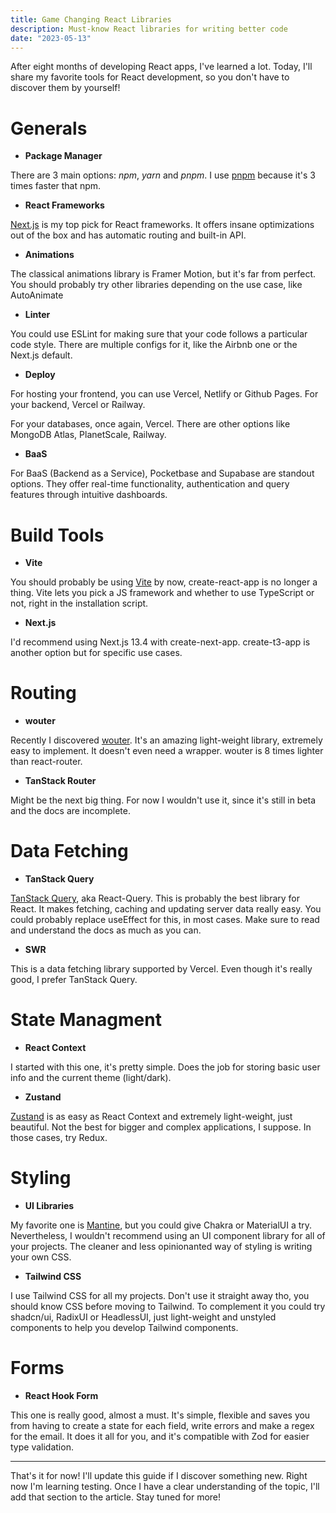 ```yaml
---
title: Game Changing React Libraries
description: Must-know React libraries for writing better code
date: "2023-05-13"
---
```


After eight months of developing React apps, I've learned a lot. Today, I'll share my favorite tools for React development, so you don't have to discover them by yourself!

# Generals

- **Package Manager**

There are 3 main options: _npm_, _yarn_ and _pnpm_. I use [pnpm](https://pnpm.io/es/) because it's 3 times faster that npm.

- **React Frameworks**

[Next.js](https://nextjs.org/docs) is my top pick for React frameworks. It offers insane optimizations out of the box and has automatic routing and built-in API.

- **Animations**

The classical animations library is Framer Motion, but it's far from perfect. You should probably try other libraries depending on the use case, like AutoAnimate

- **Linter**

You could use ESLint for making sure that your code follows a particular code style. There are multiple configs for it, like the Airbnb one or the Next.js default.

- **Deploy**

For hosting your frontend, you can use Vercel, Netlify or Github Pages.
For your backend, Vercel or Railway.

For your databases, once again, Vercel. There are other options like MongoDB Atlas, PlanetScale, Railway.

- **BaaS**

For BaaS (Backend as a Service), Pocketbase and Supabase are standout options. They offer real-time functionality, authentication and query features through intuitive dashboards.

# Build Tools

- **Vite**

You should probably be using [Vite](https://vitejs.dev/) by now, create-react-app is no longer a thing. Vite lets you pick a JS framework and whether to use TypeScript or not, right in the installation script.

- **Next.js**

I'd recommend using Next.js 13.4 with create-next-app. create-t3-app is another option but for specific use cases.

# Routing

- **wouter**

Recently I discovered [wouter](https://github.com/molefrog/wouter). It's an amazing light-weight library, extremely easy to implement. It doesn't even need a wrapper. wouter is 8 times lighter than react-router.

- **TanStack Router**

Might be the next big thing. For now I wouldn't use it, since it's still in beta and the docs are incomplete.

# Data Fetching

- **TanStack Query**

[TanStack Query](https://tanstack.com/query/latest), aka React-Query. This is probably the best library for React. It makes fetching, caching and updating server data really easy. You could probably replace useEffect for this, in most cases. Make sure to read and understand the docs as much as you can.

- **SWR**

This is a data fetching library supported by Vercel. Even though it's really good, I prefer TanStack Query.

# State Managment

- **React Context**

I started with this one, it's pretty simple. Does the job for storing basic user info and the current theme (light/dark).

- **Zustand**

[Zustand](https://github.com/pmndrs/zustand) is as easy as React Context and extremely light-weight, just beautiful. Not the best for bigger and complex applications, I suppose. In those cases, try Redux.

# Styling

- **UI Libraries**

My favorite one is [Mantine](https://mantine.dev/pages/getting-started/), but you could give Chakra or MaterialUI a try. Nevertheless, I wouldn't recommend using an UI component library for all of your projects. The cleaner and less opinionanted way of styling is writing your own CSS.

- **Tailwind CSS**

I use Tailwind CSS for all my projects. Don't use it straight away tho, you should know CSS before moving to Tailwind. To complement it you could try shadcn/ui, RadixUI or HeadlessUI, just light-weight and unstyled components to help you develop Tailwind components.

# Forms

- **React Hook Form**

This one is really good, almost a must. It's simple, flexible and saves you from having to create a state for each field, write errors and make a regex for the email. It does it all for you, and it's compatible with Zod for easier type validation.

---

That's it for now! I'll update this guide if I discover something new. Right now I'm learning testing. Once I have a clear understanding of the topic, I'll add that section to the article. Stay tuned for more!
